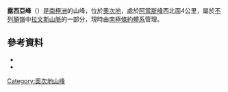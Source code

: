 {{coord|80|18|S|155|23|E|source:GNIS|display=title}}

'''露西亞峰'''（{{lang-en|Lucia Peak}}）是[[南極洲|南極洲]]的山峰，位於[[奧次地|奧次地]]，處於[[阿當斯峰|阿當斯峰]]西北面4公里，屬於[[不列顛嶺|不列顛嶺]]中[[拉文斯山脈|拉文斯山脈]]的一部分，現時由[[南極條約體系|南極條約體系]]管理。

==參考資料==
*{{cite gnis | type = antarid | id = 18200| name = Lucia Peak | accessdate = 2013-07-08}}
*{{usgs-gazetteer|id=18200}}

{{DEFAULTSORT:Lucia Peak}}
[[Category:奧次地山峰|Category:奧次地山峰]]


{{OatesLand-geo-stub}}